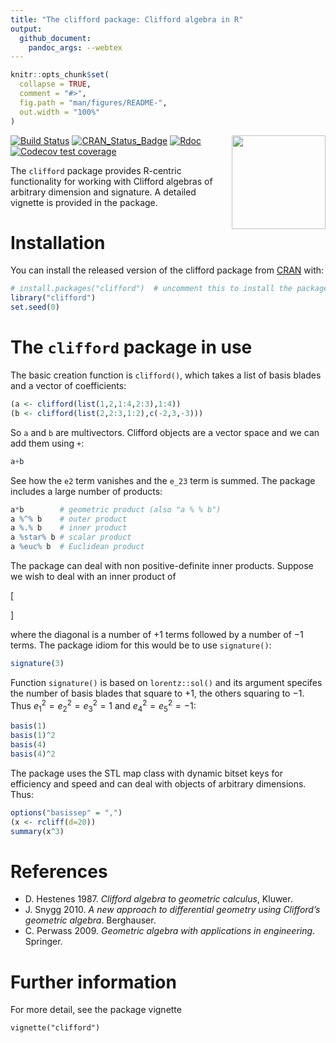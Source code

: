 ```yaml
---
title: "The clifford package: Clifford algebra in R"
output:
  github_document:
    pandoc_args: --webtex
---
```


<!-- README.md is generated from README.Rmd. Please edit that file -->

```r
knitr::opts_chunk$set(
  collapse = TRUE,
  comment = "#>",
  fig.path = "man/figures/README-",
  out.width = "100%"
)
```

<img src="man/figures/clifford.png" width = "150" align="right" />

<!-- badges: start -->
[![Build Status](https://travis-ci.org/RobinHankin/clifford.svg?branch=master)](https://travis-ci.org/RobinHankin/clifford)
[![CRAN_Status_Badge](https://www.r-pkg.org/badges/version/clifford)](https://cran.r-project.org/package=clifford)
[![Rdoc](https://www.rdocumentation.org/badges/version/clifford)](https://www.rdocumentation.org/packages/clifford)
[![Codecov test coverage](https://codecov.io/gh/RobinHankin/clifford/branch/master/graph/badge.svg)](https://codecov.io/gh/RobinHankin/clifford/branch/master)
<!-- badges: end -->


The `clifford` package provides R-centric functionality for working
with Clifford algebras of arbitrary dimension and signature.  A
detailed vignette is provided in the package.

# Installation

You can install the released version of the clifford package from
[CRAN](https://CRAN.R-project.org) with:

```r
# install.packages("clifford")  # uncomment this to install the package
library("clifford")
set.seed(0)
```

# The `clifford` package in use

The basic creation function is `clifford()`, which takes a list of
basis blades and a vector of coefficients:

```r
(a <- clifford(list(1,2,1:4,2:3),1:4))
(b <- clifford(list(2,2:3,1:2),c(-2,3,-3)))
```

So `a` and `b` are multivectors.  Clifford objects are a vector space
and we can add them using `+`:

```r
a+b
```

See how the `e2` term vanishes and the `e_23` term is summed.
The package includes a large number of products:


```r
a*b        # geometric product (also "a % % b")
a %^% b    # outer product
a %.% b    # inner product
a %star% b # scalar product
a %euc% b  # Euclidean product
```

The package can deal with non positive-definite inner products.
Suppose we wish to deal with an inner product of 

\[
\begin{pmatrix}
+1 & 0 & 0 & 0 & 0\\
 0 &+1 & 0 & 0 & 0\\
 0 & 0 &+1 & 0 & 0\\
 0 & 0 & 0 &-1 & 0\\
 0 & 0 & 0 & 0 &-1
\end{pmatrix}
\]

where the diagonal is a number of $+1$ terms followed by a number of
$-1$ terms.  The package idiom for this would be to use `signature()`:

```r
signature(3)
```

Function `signature()` is based on `lorentz::sol()` and its argument
specifes the number of basis blades that square to $+1$, the others
squaring to $-1$.  Thus $e_1^2=e_2^2=e_3^2=1$ and $e_4^2=e_5^2=-1$:

```r
basis(1)
basis(1)^2
basis(4)
basis(4)^2
```

The package uses the STL map class with dynamic bitset keys for
efficiency and speed and can deal with objects of arbitrary
dimensions.  Thus:

```r
options("basissep" = ",")
(x <- rcliff(d=20))
summary(x^3)
```


# References

  - D. Hestenes 1987. _Clifford algebra to geometric calculus_, Kluwer.
  - J. Snygg 2010. _A new approach to differential geometry using Clifford's geometric algebra_.  Berghauser.
  - C. Perwass 2009. _Geometric algebra with applications
      in engineering_. Springer.

# Further information

For more detail, see the package vignette

`vignette("clifford")`
